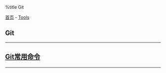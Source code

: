 %title Git

[[../../../index|首页]] - [[../index|Tools]]
==Git==
----
<h2>
[[cmd|Git常用命令]]
</h2>
----
